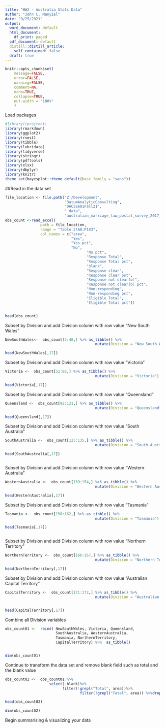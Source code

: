 ---
title: "HW2 - Australia Stats Data"
author: "John C. Manyiel"
date: "9/25/2021"
output:
  word_document: default
  html_document:
    df_print: paged
  pdf_document: default
  distill::distill_article:
    self_contained: false
  draft: true
---



```{r setup,include=FALSE} 
knitr::opts_chunk$set(
    message=FALSE, 
    error=FALSE, 
    warning=FALSE, 
    comment=NA,
    echo=TRUE,
    collapse=TRUE, 
    out.width = "100%"
    )
```


Load packages

```{r }
#library(rprojroot)
library(rmarkdown)
library(ggplot2)
library(rvest)
library(tibble)
library(lubridate)
library(tidyverse)
library(stringr)
library(pdftools)
library(xlsx)
library(dbplyr)
library(knitr)
theme_set(bayesplot::theme_default(base_family = "sans"))
```


##Read in the data set


```{r}

file_location <- file.path("Z:/Development",
                           "DatumAnalyticConsulting",
                           "DACSS601Fall21",
                           "_data",
                           "australian_marriage_law_postal_survey_2017_-_response_final.xls")
obs_count <-read_excel(
                path = file_location, 
                range = "Table 2!A8:P183", 
                col_names = c("area",
                              "Yes",
                              "Yes pct",
                              "No",
                                     "No pct",
                                     "Response Total",
                                     "Response Total pct",
                                     "blank",
                                     "Response clear",
                                     "Response clear pst",
                                     "Response not clear(b)",
                                     "Response not clear(b) pct",
                                     "Non-responding",
                                     "Non-responding pct",
                                     "Eligible Total",
                                     "Eligible Total pct"))


head(obs_count)

```


Subset by Division and add Division column with row value "New South Wales"


```{r}


NewSouthWales<-  obs_count[2:48,] %>% as_tibble() %>% 
                                         mutate(Division = "New South Wales")

head(NewSouthWales[,17])


```

Subset by Division and add Division column with row value "Victoria"



```{r}




Victoria <-  obs_count[52:88,] %>% as_tibble() %>% 
                                         mutate(Division = "Victoria")

head(Victoria[,17])


```

Subset by Division and add Division column with row value "Queensland"


```{r}



Queensland <-  obs_count[92:121,] %>% as_tibble() %>% 
                                         mutate(Division = "Queensland")

head(Queensland[,17])


```

Subset by Division and add Division column with row value "South Australia"


```{r}



SouthAustralia <-  obs_count[125:135,] %>% as_tibble() %>% 
                                         mutate(Division = "South Australia")

head(SouthAustralia[,17])



```

Subset by Division and add Division column with row value "Western Australia"

```{r}



WesternAustralia <-  obs_count[139:154,] %>% as_tibble() %>% 
                                         mutate(Division = "Western Australia")

head(WesternAustralia[,17])

```

Subset by Division and add Division column with row value "Tasmania"


```{r}



Tasmania <-  obs_count[158:162,] %>% as_tibble() %>% 
                                         mutate(Division = "Tasmania")

head(Tasmania[,17])



```

Subset by Division and add Division column with row value "Northern Territory"

```{r}

NorthernTerritory <-  obs_count[166:167,] %>% as_tibble() %>% 
                                         mutate(Division = "Northern Territory")

head(NorthernTerritory[,17])

```


Subset by Division and add Division column with row value "Australian Capital Territory"


```{r}

CapitalTerritory <-  obs_count[171:172,] %>% as_tibble() %>% 
                                         mutate(Division = "Australian Capital Territory")


head(CapitalTerritory[,17])

```



Combine all Division variables


```{r}


obs_count01 <-  rbind( NewSouthWales, Victoria, Queensland, 
                       SouthAustralia, WesternAustralia, 
                       Tasmania, NorthernTerritory, 
                       CapitalTerritory) %>%  as_tibble()


dim(obs_count01)


```





Continue to transform the data set and remove blank field such as total and the blank value 


```{r}
obs_count02 <-  obs_count01 %>%
                    select(-blank)%>%
                          filter(!grepl("Total", area))%>%
                                  filter(!grepl("Total", area)) %>%drop_na()

head(obs_count02)

dim(obs_count02)

```


Begin  summarising & visualizing your data


```{r}



```


```{r}

```


```{r}


```





